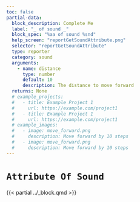 ```yaml
---
toc: false
partial-data:
  block_description: Complete Me
  label: "_ of sound _"
  block_spec: "%aa of sound %snd"
  help_screen: "reportGetSoundAttribute.png"
  selector: "reportGetSoundAttribute"
  type: reporter
  category: sound
  arguments:
    - name: distance
      type: number
      default: 10
      description: The distance to move forward
  returns: None
  # example_projects:
  #   - title: Example Project 1
  #     url: https://example.com/project1
  #   - title: Example Project 1
  #     url: https://example.com/project1
  # example_images:
  #   - image: move_forward.png
  #     description: Move forward by 10 steps
  #   - image: move_forward.png
  #     description: Move forward by 10 steps
---
```


# `Attribute Of Sound` { .unnumbered }

{{< partial ../_block.qmd >}}

